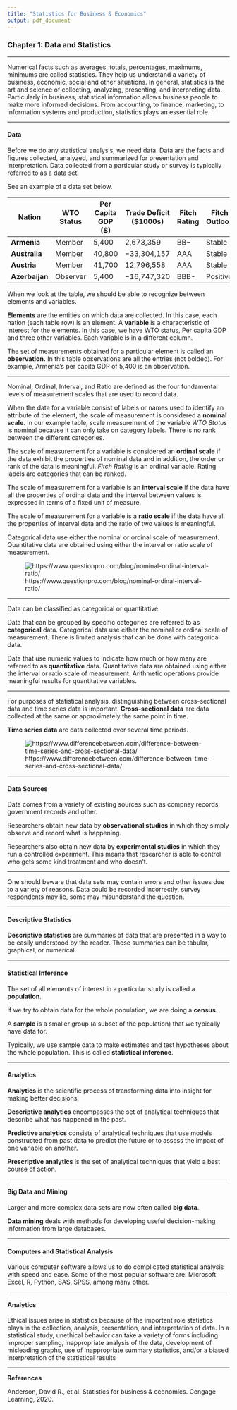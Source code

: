 ```yaml
---
title: "Statistics for Business & Economics"
output: pdf_document
---
```


<style>
p.comment {
background-color: #e8e8e8;
padding: 10px;
border: 0px solid black;
margin-left: 25px;
border-radius: 5px;
}
</style>

### Chapter 1: Data and Statistics

***

Numerical facts such as averages, totals, percentages, maximums, minimums are called statistics. They help us understand a variety of business, economic, social and other situations. In general, statistics is the art and science of collecting, analyzing, presenting, and interpreting data. Particularly in business, statistical information allows business people to make more informed decisions. From accounting, to finance, marketing, to information systems and production, statistics plays an essential role.

***

#### Data

Before we do any statistical analysis, we need data. Data are the facts and figures collected, analyzed, and summarized for presentation and interpretation. Data collected from a particular study or survey is typically referred to as a data set.

See an example of a data set below.

**Nation** | **WTO Status** | **Per Capita GDP (\$)** | **Trade Deficit (\$1000s)** | **Fitch Rating** | **Fitch Outlook** |
---|---|---|---|---|---|
**Armenia** | Member | 5,400 | 2,673,359 | BB− | Stable | 
**Australia**  | Member | 40,800 | −33,304,157 | AAA | Stable | 
**Austria** | Member | 41,700 | 12,796,558 | AAA | Stable | 
**Azerbaijan** | Observer | 5,400 | −16,747,320 | BBB- | Positive | 

When we look at the table, we should be able to recognize between elements and variables.

**Elements** are the entities on which data are collected. In this case, each nation (each table row) is an element. 
A **variable** is a characteristic of interest for the elements. In this case, we have WTO status, Per capita GDP and three other variables. Each variable is in a different column.

The set of measurements obtained for a particular element is called an **observation.** In this table observations are all the entries (not bolded). For example, Armenia's per capita GDP of 5,400 is an observation.

***

Nominal, Ordinal, Interval, and Ratio are defined as the four fundamental levels of measurement scales that are used to record data.

When the data for a variable consist of labels or names used to identify an attribute of the element, the scale of measurement is considered a **nominal scale**. In our example table, scale measurement of the variable *WTO Status* is nominal because it can only take on category labels. There is no rank between the different categories.

The scale of measurement for a variable is considered an **ordinal scale** if the data exhibit the properties of nominal data and in addition, the order or rank of the data is meaningful. *Fitch Rating* is an ordinal variable. Rating labels are categories that can be ranked.

The scale of measurement for a variable is an **interval scale** if the data have all the properties of ordinal data and the interval between values is expressed in terms of a fixed unit of measure.

The scale of measurement for a variable is a **ratio scale** if the data have all the properties of interval data and the ratio of two values is meaningful.

Categorical data use either the nominal or ordinal scale of measurement. Quantitative data are obtained using either the interval or ratio scale of measurement.

 ![https://www.questionpro.com/blog/nominal-ordinal-interval-ratio/](Types-of-measurements-scales.jpg) 

***

Data can be classified as categorical or quantitative.

Data that can be grouped by specific categories are referred to as **categorical** data. Categorical data use either the nominal or ordinal scale of measurement. There is limited analysis that can be done with categorical data.

Data that use numeric values to indicate how much or how many are referred to as **quantitative** data. Quantitative data are obtained using either the interval or ratio scale of measurement. Arithmetic operations provide meaningful results for quantitative variables.

***

For purposes of statistical analysis, distinguishing between cross-sectional data and time series data is important. 
**Cross-sectional data** are data collected at the same or approximately the same point in time.

**Time series data** are data collected over several time periods.

![https://www.differencebetween.com/difference-between-time-series-and-cross-sectional-data/](Difference.jpg) 

***

#### Data Sources

Data comes from a variety of existing sources such as compnay records, government records and other.

Researchers obtain new data by **observational studies** in which they simply observe and record what is happening.

Researchers also obtain new data by **experimental studies** in which they run a controlled experiment. This means that researcher is able to control who gets some kind treatment and who doesn't.

***

One should beware that data sets may contain errors and other issues due to a variety of reasons. Data could be recorded incorrectly, survey respondents may lie, some may misunderstand the question.

***

#### Descriptive Statistics

**Descriptive statistics** are summaries of data that are presented in a way to be easily understood by the reader. These summaries can be tabular, graphical, or numerical.

***

#### Statistical Inference

The set of all elements of interest in a particular study is called a **population**.

If we try to obtain data for the whole population, we are doing a **census**.

A **sample** is a smaller group (a subset of the population) that we typically have data for.

Typically, we use sample data to make estimates and test hypotheses about the whole population. This is called **statistical inference**.

***

#### Analytics 

**Analytics** is the scientific process of transforming data into insight for making better decisions.

**Descriptive analytics** encompasses the set of analytical techniques that describe what has happened in the past.

**Predictive analytics** consists of analytical techniques that use models constructed from past data to predict the future or to assess the impact of one variable on another.

**Prescriptive analytics** is the set of analytical techniques that yield a best course of action.

***

#### Big Data and Mining 

Larger and more complex data sets are now often called **big data**.

**Data mining** deals with methods for developing useful decision-making information from large databases.

***

#### Computers and Statistical Analysis 

Various computer software allows us to do complicated statistical analysis with speed and ease. Some of the most popular software are: Microsoft Excel, R, Python, SAS, SPSS, among many other.

***

#### Analytics 

Ethical issues arise in statistics because of the important role statistics plays in the collection, analysis, presentation, and interpretation of data. In a statistical study, unethical behavior can take a variety of forms including improper sampling, inappropriate analysis of the data, development of misleading graphs, use of inappropriate summary statistics, and/or a biased interpretation of the statistical results

***

**References**

Anderson, David R., et al. Statistics for business & economics. Cengage Learning, 2020.


